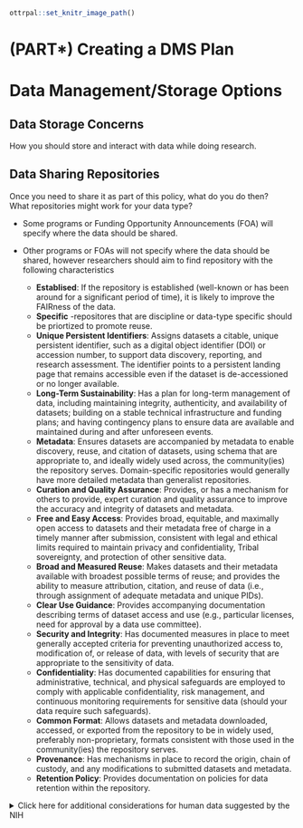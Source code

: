
```r
ottrpal::set_knitr_image_path()
```

# (PART\*) Creating a DMS Plan {-}


# Data Management/Storage Options

## Data Storage Concerns
How you should store and interact with data while doing research.  

## Data Sharing Repositories

Once you need to share it as part of this policy, what do you do then?  
What repositories might work for your data type?

- Some programs or Funding Opportunity Announcements (FOA) will specify where the data should be shared.

- Other programs or FOAs will not specify where the data should be shared, however researchers should aim to find repository with the following characteristics

    - **Establised**: If the repository is established (well-known or has been around for a significant period of time), it is likely to improve the FAIRness of the data. 
    - **Specific** -repositores that are discipline or data-type specific should be priortized to promote reuse.
    - **Unique Persistent Identifiers**: Assigns datasets a citable, unique persistent identifier, such as a digital object identifier (DOI) or accession number, to support data discovery, reporting, and research assessment. The identifier points to a persistent landing page that remains accessible even if the dataset is de-accessioned or no longer available.
    - **Long-Term Sustainability**: Has a plan for long-term management of data, including maintaining integrity, authenticity, and availability of datasets; building on a stable technical infrastructure and funding plans; and having contingency plans to ensure data are available and maintained during and after unforeseen events.
    - **Metadata**: Ensures datasets are accompanied by metadata to enable discovery, reuse, and citation of datasets, using schema that are appropriate to, and ideally widely used across, the community(ies) the repository serves. Domain-specific repositories would generally have more detailed metadata than generalist repositories.
    - **Curation and Quality Assurance**: Provides, or has a mechanism for others to provide, expert curation and quality assurance to improve the accuracy and integrity of datasets and metadata.
    - **Free and Easy Access**: Provides broad, equitable, and maximally open access to datasets and their metadata free of charge in a timely manner after submission, consistent with legal and ethical limits required to maintain privacy and confidentiality, Tribal sovereignty, and protection of other sensitive data.
    - **Broad and Measured Reuse**: Makes datasets and their metadata available with broadest possible terms of reuse; and provides the ability to measure attribution, citation, and reuse of data (i.e., through assignment of adequate metadata and unique PIDs).
    - **Clear Use Guidance**: Provides accompanying documentation describing terms of dataset access and use (e.g., particular licenses, need for approval by a data use committee).
    - **Security and Integrity**: Has documented measures in place to meet generally accepted criteria for preventing unauthorized access to, modification of, or release of data, with levels of security that are appropriate to the sensitivity of data.
    - **Confidentiality**: Has documented capabilities for ensuring that administrative, technical, and physical safeguards are employed to comply with applicable confidentiality, risk management, and continuous monitoring requirements for sensitive data (should your data require such safeguards).
    - **Common Format**: Allows datasets and metadata downloaded, accessed, or exported from the repository to be in widely used, preferably non-proprietary, formats consistent with those used in the community(ies) the repository serves.
    - **Provenance**: Has mechanisms in place to record the origin, chain of custody, and any modifications to submitted datasets and metadata.
    - **Retention Policy**: Provides documentation on policies for data retention within the repository.


<details><summary> Click here  for additional considerations for human data suggested by the NIH </Summary>

When working with human participant data, including de-identified human data, here are some additional characteristics to look for:

- **Fidelity to Consent**: Uses documented procedures to restrict dataset access and use to those that are consistent with participant consent and changes in consent.
- **Restricted Use Compliant**: Uses documented procedures to communicate and enforce data use restrictions, such as preventing reidentification or redistribution to unauthorized users.
- **Privacy**: Implements and provides documentation of measures (for example, tiered access, credentialing of data users, security safeguards against potential breaches) to protect human subjects’ data from inappropriate access.
- **Plan for Breach**: Has security measures that include a response plan for detected data breaches.
- **Download Control*: Controls and audits access to and download of datasets (if download is permitted).
- **Violations**: Has procedures for addressing violations of terms-of-use by users and data mismanagement by the repository.
- **Request Review**: Makes use of an established and transparent process for reviewing data access requests.


<div class = "dictionary">
Data FAIRness - data that is **F**indable, **A**ccessible, **I**nteroperable, and **R**eusable. For more information about data FAIRness, check out  this [manuscript](https://www.nature.com/articles/sdata201618).

In brief it is described by the [NIH](https://datascience.nih.gov/sites/default/files/NIH_Strategic_Plan_for_Data_Science_Final_508.pdf) as follows:

- To be Findable, data must have unique identifiers, effectively
labeling it within searchable resources.
- To be Accessible, data must be easily retrievable via open systems
and effective and secure authentication and authorization
procedures.
-  To be Interoperable, data should “use and speak the same
language” via use of standardized vocabularies.
- To be Reusable, data must be adequately described to a new user,
have clear information about data-usage licenses, and have a
traceable “owner’s manual,” or provenance.

</div>







What if I don't have one? 



- link to searchable NIH supported repositories and otherwise encouraged repositories
- info about other types of data that aren't covered by these repositories





